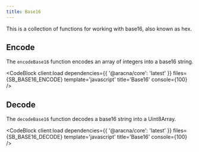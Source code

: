 ```yaml
---
title: Base16
---
```



This is a collection of functions for working with base16, also known as hex.

## Encode

The `encodeBase16` function encodes an array of integers into a base16 string.

<CodeBlock client:load dependencies={{ '@aracna/core': 'latest' }} files={SB_BASE16_ENCODE} template='javascript' title='Base16' console={100} />

## Decode

The `decodeBase16` function decodes a base16 string into a Uint8Array.

<CodeBlock client:load dependencies={{ '@aracna/core': 'latest' }} files={SB_BASE16_DECODE} template='javascript' title='Base16' console={100} />
